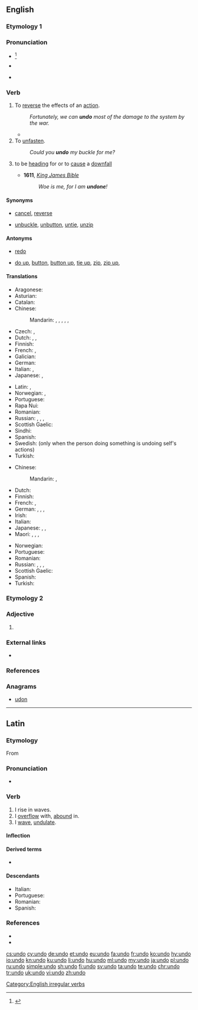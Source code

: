 {{also|undō}}
==English==

===Etymology 1===
{{prefix|un|do|lang=en}}

===Pronunciation===
* {{a|US|UK}}<ref>{{R:OED Online}}</ref> {{IPA|/ʌnˈduː/|lang=en}}
* {{rhymes|uː|lang=en}}
* {{homophones|lang=en|undue}} {{qualifier|in [[Wikipedia:Yod-dropping|yod dropping]] dialects}}

===Verb===
{{en-verb|undoes|undoing|undid|undone}}

# To [[reverse]] the effects of an [[action]].{{jump|reverse effects|a|s}}
#: ''Fortunately, we can '''undo''' most of the damage to the system by the war.''
#* {{quote-news
|year=2011
|date=October 15
|author=Michael Da Silva
|title=Wigan   1 - 3   Bolton
|work=BBC Sport
|url=http://news.bbc.co.uk/sport2/hi/football/eng_prem/15226200.stm
|page=
|passage=But Wigan '''undid''' their good work by conceding an avoidable second goal deep into first-half injury time.}}
# To [[unfasten]].{{jump|unfasten|a|s}}
#: ''Could you '''undo''' my buckle for me?''
# {{context|figuratively|lang=en}} to be [[head]]ing for or to [[cause]] a [[downfall]]
#* '''1611''', ''[[w:Authorized King James Version|King James Bible]]''
#*: ''Woe is me, for I am '''undone'''!''

====Synonyms====
* {{jump|s|reverse effects|a}} [[cancel]], [[reverse]]
* {{jump|s|unfasten|a}} [[unbuckle]], [[unbutton]], [[untie]], [[unzip]]

====Antonyms====
* {{jump|s|reverse effects|s}} [[redo]]
* {{jump|a|unfasten|s}} [[do up]], [[button]], [[button up]], [[tie up]], [[zip]], [[zip up]],

====Translations====
{{trans-top|to reverse}}
* Aragonese: {{t|an|desfer}}
* Asturian: {{t|ast|desfacer}}
* Catalan: {{t+|ca|desfer}}
* Chinese:
*: Mandarin: {{t|cmn|廢棄|sc=Hani}}, {{t+|cmn|废弃|tr=fèiqì|sc=Hani}}, {{qualifier|also computing}} {{t|cmn|撤銷|sc=Hani}}, {{t+|cmn|撤销|tr=chèxiāo|sc=Hani}}, {{t|cmn|復原|sc=Hani}}, {{t+|cmn|复原|tr=fùyuán|sc=Hani}}
* Czech: {{t|cs|odčinit}}, {{t|cs|navrátit}}
* Dutch: {{t|nl|ongedaan maken}}, {{t|nl|tenietdoen}}, {{t+|nl|ontdoen}}
* Finnish: {{t+|fi|kumota}}
* French: {{t+|fr|annuler}}, {{t+|fr|défaire}}
* Galician: {{t|gl|desfacer}}
* German: {{t|de|rückgängig machen}}
* Italian: {{t+|it|annullare}}, {{t+|it|disfare}}
* Japanese: {{t|ja|取り消す|tr=とりけす, torikesu|sc=Jpan}}, {{qualifier|computing}} {{t|ja|アンドゥ|tr=andu suru|alt=アンドゥする|sc=Jpan}}
{{trans-mid}}
* Latin: {{t|la|abrogo}}, {{t+|la|destruo}}
* Norwegian: {{t|no|rette opp}}, {{t+|no|angre}}
* Portuguese: {{t+|pt|desfazer}}
* Rapa Nui: {{t|rap|kume}}
* Romanian: {{t+|ro|desface}}
* Russian: {{t+|ru|отменять|impf|tr=otmenjátʹ|sc=Cyrl}}, {{t+|ru|отменить|pf|tr=otmenítʹ|sc=Cyrl}}, {{t+|ru|возвращать|impf|tr=vozvraščátʹ|sc=Cyrl}}, {{t+|ru|вернуть|pf|tr=vernútʹ|sc=Cyrl}}
* Scottish Gaelic: {{t|gd|neo-dhèan}}
* Sindhi: {{t+|sd|اڻڪرڻ}}
* Spanish: {{t+|es|deshacer}}
* Swedish: {{t+|sv|ångra}} (only when the person doing something is undoing self's actions)
* Turkish: {{t+|tr|geri almak}}
{{trans-bottom}}

{{trans-top|to unfasten}}
* Chinese:
*: Mandarin: {{t+|cmn|解開|sc=Hani}}, {{t+|cmn|解开|tr=jiěkāi|sc=Hani}}
* Dutch: {{t+|nl|losmaken}}
* Finnish: {{t+|fi|avata}}
* French: {{t+|fr|défaire}}, {{t+|fr|délier}}
* German: {{t|de|abschnallen}}, {{t+|de|lösen}}, {{t|de|losmachen}}, {{t+|de|öffnen}}
* Irish: {{t|ga|scaoil}}
* Italian: {{t+|it|slacciare}}
* Japanese: {{t|ja|はずす|tr=hazusu|sc=Jpan}}, {{t|ja|ほどく|tr=hodoku|sc=Jpan}}, {{t|ja|解く|tr=とく, toku|sc=Jpan}}
* Maori: {{t|mi|wete}}, {{t|mi|wetewete}}, {{t|mi|wewete}}, {{t|mi|whakamatara}}
{{trans-mid}}
* Norwegian: {{t+|no|løsne}}
* Portuguese: {{t+|pt|desatar}}
* Romanian: {{t+|ro|desface}}
* Russian: {{t+|ru|расстёгивать|impf|tr=rasstjógivatʹ|sc=Cyrl}}, {{t+|ru|расстегнуть|pf|tr=rasstegnútʹ|sc=Cyrl}}, {{t+|ru|развязывать|impf|tr=razvjázyvatʹ|sc=Cyrl}}, {{t+|ru|развязать|pf|tr=razvjazátʹ|sc=Cyrl}}
* Scottish Gaelic: {{t|gd|fuasgail}}
* Spanish: {{t|es|desatar}}
* Turkish: {{t+|tr|çözmek}}
{{trans-bottom}}

===Etymology 2===

===Adjective===
{{head|en}}

# {{misspelling of|undue|lang=en}}

===External links===
* {{pedialite}}

===References===
<references/>

===Anagrams===
* [[udon#English|udon]]

[[Category:English irregular verbs]]

----

==Latin==

===Etymology===
From {{term|lang=la|unda||a wave}}

===Pronunciation===
* {{la-pronunc|undō}}

===Verb===
{{la-verb|undo|undō|undare|undāre|undavi|undāvī|undatum|undātum}}

# I rise in waves.
# I [[overflow]] with, [[abound]] in.
# I [[wave]], [[undulate]].

====Inflection====
{{la-conj-1st|und|undāv|undāt}}

====Derived terms====
* {{l|la|redundō}}

====Descendants====
* Italian: {{l|it|ondare}}
* Portuguese: {{l|pt|undar}}
* Romanian: {{l|ro|unda}}
* Spanish: {{l|es|ondear}}

===References===
* {{R:L&S}}
* {{R:Century 1911|redound}}

[[cs:undo]]
[[cy:undo]]
[[de:undo]]
[[et:undo]]
[[eu:undo]]
[[fa:undo]]
[[fr:undo]]
[[ko:undo]]
[[hy:undo]]
[[io:undo]]
[[kn:undo]]
[[ku:undo]]
[[li:undo]]
[[hu:undo]]
[[ml:undo]]
[[my:undo]]
[[ja:undo]]
[[pl:undo]]
[[ru:undo]]
[[simple:undo]]
[[sh:undo]]
[[fi:undo]]
[[sv:undo]]
[[ta:undo]]
[[te:undo]]
[[chr:undo]]
[[tr:undo]]
[[uk:undo]]
[[vi:undo]]
[[zh:undo]]